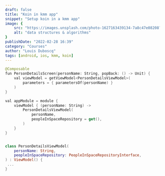 ```yaml
---
draft: false
title: "Koin in kmm app"
snippet: "Setup koin in a kmm app"
image: {
    src: "https://images.unsplash.com/photo-1627163439134-7a8c47e08208?&fit=crop&w=430&h=240",
    alt: "data structures & algorithms"
}
publishDate: "2022-02-28 16:39"
category: "Courses"
author: "Louis Duboscq"
tags: [android, ios, kmm, koin]
--- 
```

 

```swift
@Composable
fun PersonDetailsScreen(personName: String, popBack: () -> Unit) {
    val viewModel = getViewModel<PersonDetailsViewModel>(
        parameters = { parametersOf(personName) }
    )
}

val appModule = module { 
    viewModel { (personName: String) ->
        PersonDetailsViewModel(
            personName,
            peopleInSpaceRepository = get(),
        )
    }
}


class PersonDetailsViewModel(
    personName: String,
    peopleInSpaceRepository: PeopleInSpaceRepositoryInterface,
) : ViewModel() {
 ...
}
```